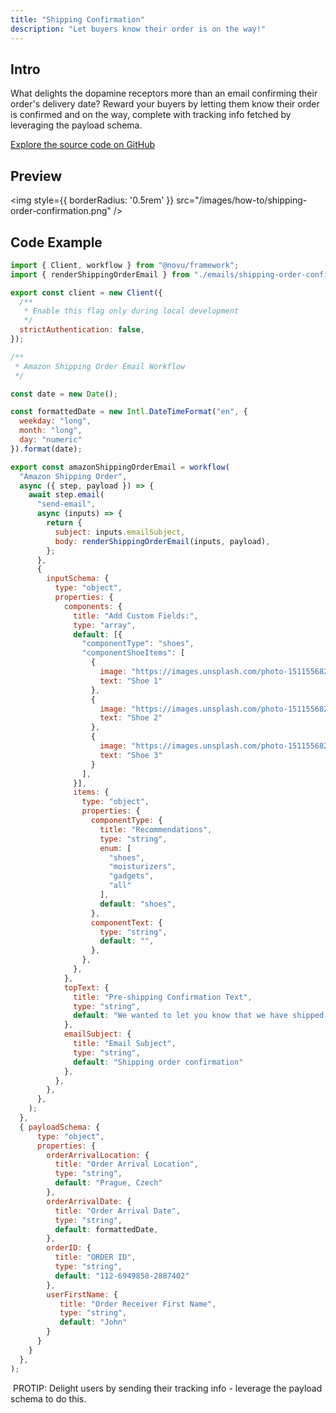 ```yaml
---
title: "Shipping Confirmation"
description: "Let buyers know their order is on the way!"
---
```


## Intro

What delights the dopamine receptors more than an email confirming their order's delivery date? Reward your buyers by letting them know their order is confirmed and on the way, complete with tracking info fetched by leveraging the payload schema.

[Explore the source code on GitHub](https://github.com/novuhq/examples/tree/main/novu-workflows/react/shipping-order-confirmation)

## Preview

<img
  style={{ borderRadius: '0.5rem' }}
  src="/images/how-to/shipping-order-confirmation.png"
/>


## Code Example

```javascript
import { Client, workflow } from "@novu/framework";
import { renderShippingOrderEmail } from "./emails/shipping-order-confirmation";

export const client = new Client({
  /**
   * Enable this flag only during local development
   */
  strictAuthentication: false,
});

/**
 * Amazon Shipping Order Email Workflow
 */

const date = new Date();

const formattedDate = new Intl.DateTimeFormat("en", {
  weekday: "long",
  month: "long",
  day: "numeric"
}).format(date);

export const amazonShippingOrderEmail = workflow(
  "Amazon Shipping Order",
  async ({ step, payload }) => {
    await step.email(
      "send-email",
      async (inputs) => {
        return {
          subject: inputs.emailSubject,
          body: renderShippingOrderEmail(inputs, payload),
        };
      },
      {
        inputSchema: {
          type: "object",
          properties: {
            components: {
              title: "Add Custom Fields:",
              type: "array",
              default: [{
                "componentType": "shoes",
                "componentShoeItems": [
                  {
                    image: "https://images.unsplash.com/photo-1511556820780-d912e42b4980?q=80&w=3087&auto=format&fit=crop&ixlib=rb-4.0.3&ixid=M3wxMjA3fDB8MHxwaG90by1wYWdlfHx8fGVufDB8fHx8fA%3D%3D",
                    text: "Shoe 1"
                  },
                  {
                    image: "https://images.unsplash.com/photo-1511556820780-d912e42b4980?q=80&w=3087&auto=format&fit=crop&ixlib=rb-4.0.3&ixid=M3wxMjA3fDB8MHxwaG90by1wYWdlfHx8fGVufDB8fHx8fA%3D%3D",
                    text: "Shoe 2"
                  },
                  {
                    image: "https://images.unsplash.com/photo-1511556820780-d912e42b4980?q=80&w=3087&auto=format&fit=crop&ixlib=rb-4.0.3&ixid=M3wxMjA3fDB8MHxwaG90by1wYWdlfHx8fGVufDB8fHx8fA%3D%3D",
                    text: "Shoe 3"
                  }
                ],
              }],
              items: {
                type: "object",
                properties: {
                  componentType: {
                    title: "Recommendations",
                    type: "string",
                    enum: [
                      "shoes",
                      "moisturizers",
                      "gadgets",
                      "all"
                    ],
                    default: "shoes",
                  },
                  componentText: {
                    type: "string",
                    default: "",
                  },
                },
              },
            },
            topText: {
              title: "Pre-shipping Confirmation Text",
              type: "string",
              default: "We wanted to let you know that we have shipped your items."
            },
            emailSubject: {
              title: "Email Subject",
              type: "string",
              default: "Shipping order confirmation"
            },
          },
        },
      },
    );
  },
  { payloadSchema: {
      type: "object",
      properties: {
        orderArrivalLocation: {
          title: "Order Arrival Location",
          type: "string",
          default: "Prague, Czech"
        },
        orderArrivalDate: {
          title: "Order Arrival Date",
          type: "string",
          default: formattedDate,
        },
        orderID: {
          title: "ORDER ID",
          type: "string",
          default: "112-6949858-2887402"
        },
        userFirstName: {
           title: "Order Receiver First Name",
           type: "string",
           default: "John"
        }
      }
    }
  },
);

```

<Tip>
   PROTIP: Delight users by sending their tracking info - leverage the payload schema to do this.
</Tip>
